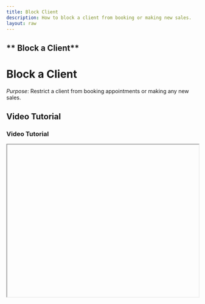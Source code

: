 ```yaml
---
title: Block Client
description: How to block a client from booking or making new sales.
layout: raw
---
```



<div className="mdx-content">

## ** Block a Client**

<h1 className="text-3xl font-bold text-gray-900 mb-4">Block a Client</h1>  

*Purpose*: Restrict a client from booking appointments or making any new sales.

## Video Tutorial

<h3 className="text-xl font-medium text-gray-800 mb-2">Video Tutorial</h3>

<iframe
  width="100%"
  height="400"
  title="Block client tutorial"
  allowFullScreen
  className="rounded-lg"
/>

---

## Steps:

<h2 className="text-2xl font-semibold text-gray-800 mt-8 mb-4">Step-by-step Instructions</h2>

❶ **Open the Clients Page**  
Go to the **Clients** section in the main navigation.

❷ **Find the Client**  
Locate the client you want to block. Click the **three-dot menu** next to their row.

❸ **Click “Block”**  
From the dropdown, select the **“Block”** option.

❹ **Confirm the Action**  
A confirmation dialog will appear explaining that the client will no longer be able to book or make new purchases.

❺ **Proceed with Blocking**  
Click the **“Confirm”** button to block the client.

❻ **Success Notification**  
A message will confirm that the client has been successfully blocked.

❼ **Client Status Update**  
The client’s profile will now show a status of **Blocked**.

---

**Tip for Admins or Managers**:  
Use this feature to prevent further interaction from clients who breach terms or have unresolved issues.

<div className="space-y-4 mt-6">

<div className="my-10 border-t border-gray-200" />

## More questions about this

<h3 className="text-xl font-semibold text-black mb-4 mt-10"> More questions about this?</h3>
</div>
<div className="space-y-4 mt-6">
  <details className="bg-white rounded-md p-4 border border-gray-300">
  <summary
    className="font-medium text-base text-gray-900"
    style={{
      backgroundColor: 'transparent',
      outline: 'none',
      cursor: 'pointer',
      userSelect: 'none',
      listStyle: 'none',
    }}
  >Can I unblock a client later?</summary>
   <p className="mt-2 text-sm text-gray-700">
      Yes, simply return to the client’s profile, click the three-dot menu, and select “Unblock”.
    </p>
  </details>

  <details className="bg-white rounded-md p-4 border border-gray-300">
  <summary
    className="font-medium text-base text-gray-900"
    style={{
      backgroundColor: 'transparent',
      outline: 'none',
      cursor: 'pointer',
      userSelect: 'none',
      listStyle: 'none',
    }}
  >Will the client be notified?</summary>
    <p className="mt-2 text-sm text-gray-700">
      No, blocking a client is internal. They will not receive a notification.
    </p>
  </details>
</div>
</div>

---

<div className="space-y-4 mt-6">

<div className="my-10 border-t border-gray-200" />

<div className="mdx-content mt-10">

Was this article helpful?

<div style={{ display: 'flex', gap: '1rem' }}>
  <button style={{ padding: '0.5rem', borderRadius: '9999px', backgroundColor: '#f0f0f0' }}>
    👍
  </button>
  <button style={{ padding: '0.5rem', borderRadius: '9999px', backgroundColor: '#f0f0f0' }}>
    👎
  </button>
</div>
</div>

---
</div>
